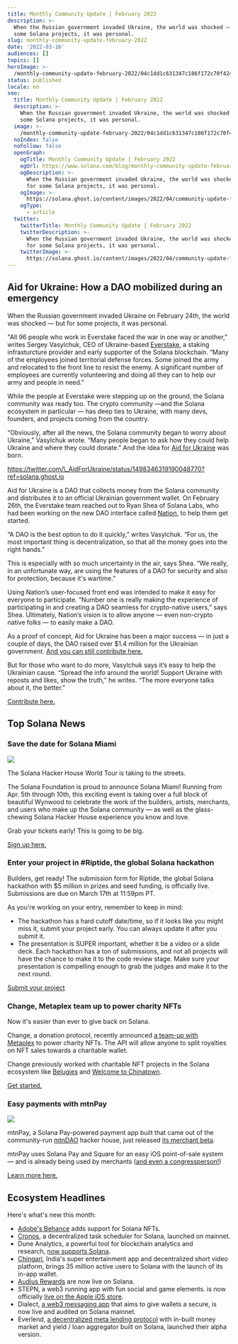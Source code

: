 ```yaml
---
title: Monthly Community Update | February 2022
description: >-
  When the Russian government invaded Ukraine, the world was shocked — but for
  some Solana projects, it was personal.
slug: monthly-community-update-february-2022
date: '2022-03-16'
audiences: []
topics: []
heroImage: >-
  /monthly-community-update-february-2022/04c1dd1c631347c186f172c70f424377.png
status: published
locale: en
seo:
  title: Monthly Community Update | February 2022
  description: >-
    When the Russian government invaded Ukraine, the world was shocked — but for
    some Solana projects, it was personal.
  image: >-
    /monthly-community-update-february-2022/04c1dd1c631347c186f172c70f424377.png
  noIndex: false
  noFollow: false
  openGraph:
    ogTitle: Monthly Community Update | February 2022
    ogUrl: https://www.solana.com/blog/monthly-community-update-february-2022
    ogDescription: >-
      When the Russian government invaded Ukraine, the world was shocked — but
      for some Solana projects, it was personal.
    ogImage: >-
      https://solana.ghost.io/content/images/2022/04/community-update-february-22.png
    ogType:
      - article
  twitter:
    twitterTitle: Monthly Community Update | February 2022
    twitterDescription: >-
      When the Russian government invaded Ukraine, the world was shocked — but
      for some Solana projects, it was personal.
    twitterImage: >-
      https://solana.ghost.io/content/images/2022/04/community-update-february-22.png
---
```


## **Aid for Ukraine: How a DAO mobilized during an emergency**

When the Russian government invaded Ukraine on February 24th, the world was shocked — but for some projects, it was personal.

"All 96 people who work in Everstake faced the war in one way or another,” writes Sergey Vasylchuk, CEO of Ukraine-based [Everstake](https://everstake.one/?ref=solana.ghost.io), a staking infrasturcture provider and early supporter of the Solana blockchain. “Many of the employees joined territorial defense forces. Some joined the army and relocated to the front line to resist the enemy. A significant number of employees are currently volunteering and doing all they can to help our army and people in need.”

While the people at Everstake were stepping up on the ground, the Solana community was ready too. The crypto community —and the Solana ecosystem in particular — has deep ties to Ukraine, with many devs, founders, and projects coming from the country.

“Obviously, after all the news, the Solana community began to worry about Ukraine,” Vasylchuk wrote. “Many people began to ask how they could help Ukraine and where they could donate.” And the idea for [Aid for Ukraine](https://nation.io/dao/ukraine?ref=solana.ghost.io) was born.

https://twitter.com/\_AidForUkraine/status/1498346319190048770?ref=solana.ghost.io

Aid for Ukraine is a DAO that collects money from the Solana community and distributes it to an official Ukrainian government wallet. On February 26th, the Everstake team reached out to Ryan Shea of Solana Labs, who had been working on the new DAO interface called [Nation](https://nation.io/?ref=solana.ghost.io), to help them get started.

“A DAO is the best option to do it quickly,” writes Vasylchuk. “For us, the most important thing is decentralization, so that all the money goes into the right hands.”

This is especially with so much uncertainty in the air, says Shea. “We really, in an unfortunate way, are using the features of a DAO for security and also for protection, because it's wartime.”

Using Nation’s user-focused front end was intended to make it easy for everyone to participate. “Number one is really making the experience of participating in and creating a DAO seamless for crypto-native users,” says Shea. Ultimately, Nation’s vision is to allow anyone — even non-crypto native folks — to easily make a DAO.

As a proof of concept, Aid for Ukraine has been a major success — in just a couple of days, the DAO raised over $1.4 million for the Ukrainian government. [And you can still contribute here.](https://nation.io/dao/ukraine?ref=solana.ghost.io)

But for those who want to do more, Vasylchuk says it’s easy to help the Ukrainian cause. “Spread the info around the world! Support Ukraine with reposts and likes, show the truth,” he writes. “The more everyone talks about it, the better.”

[Contribute here.](https://nation.io/dao/ukraine?ref=solana.ghost.io)

## **Top Solana News**

### **Save the date for Solana Miami**

![](/monthly-community-update-february-2022/image-1.jpg)

The Solana Hacker House World Tour is taking to the streets.

The Solana Foundation is proud to announce Solana Miami! Running from Apr. 5th through 10th, this exciting event is taking over a full block of beautiful Wynwood to celebrate the work of the builders, artists, merchants, and users who make up the Solana community — as well as the glass-chewing Solana Hacker House experience you know and love.

Grab your tickets early! This is going to be big.

[Sign up here.](https://solana.com/events/solana-miami?ref=solana.ghost.io)

### **Enter your project in #Riptide, the global Solana hackathon**

Builders, get ready! The submission form for Riptide, the global Solana hackathon with $5 million in prizes and seed funding, is officially live. Submissions are due on March 17th at 11:59pm PT.

As you're working on your entry, remember to keep in mind:

-   The hackathon has a hard cutoff date/time, so if it looks like you might miss it, submit your project early. You can always update it after you submit it.
-   The presentation is SUPER important, whether it be a video or a slide deck. Each hackathon has a ton of submissions, and not all projects will have the chance to make it to the code review stage. Make sure your presentation is compelling enough to grab the judges and make it to the next round.

[Submit your project](https://solana.com/riptide?ref=solana.ghost.io)

### **Change, Metaplex team up to power charity NFTs**

Now it's easier than ever to give back on Solana.

Change, a donation protocol, recently announced [a team-up with Metaplex](https://www.metaplex.com/posts/metaplex-x-change-making-charity-nfts-easy?ref=solana.ghost.io) to power charity NFTs. The API will allow anyone to split royalties on NFT sales towards a charitable wallet.

Change previously worked with charitable NFT projects in the Solana ecosystem like [Belugies](https://belugies.com/?ref=solana.ghost.io) and [Welcome to Chinatown](https://getchange.io/solana/cause/4mdH8GhdWgqDQ4Q1BYTxr87CojhycfngYHXAnXE2cMKL?ref=solana.ghost.io).

[Get started.](https://getchange.io/metaplex/?ref=solana.ghost.io)

### **Easy payments with mtnPay**

![](/monthly-community-update-february-2022/image-2.jpg)

mtnPay, a Solana Pay-powered payment app built that came out of the community-run [mtnDAO](https://mtndao.io/?ref=solana.ghost.io) hacker house, just released [its merchant beta](https://twitter.com/mtnPay/status/1500906560905695242?ref=solana.ghost.io).

mtnPay uses Solana Pay and Square for an easy iOS point-of-sale system — and is already being used by merchants ([and even a congressperson!](https://twitter.com/RepJohnCurtis/status/1494705551699292161?ref=solana.ghost.io))

[Learn more here.](https://mtnpay.notion.site/mtnPay-The-iOS-Point-of-Sale-App-for-Solana-Pay-2f9faf1139964d1f95545b43829b3abf?ref=solana.ghost.io)

## **Ecosystem Headlines**

Here's what's new this month:

-   [Adobe's Behance](https://twitter.com/williamallen/status/1500858324819976195?ref=solana.ghost.io) adds support for Solana NFTs.
-   [Cronos](https://twitter.com/3onetree/status/1495799291671191561?ref=solana.ghost.io), a decentralized task scheduler for Solana, launched on mainnet.
-   Dune Analytics, a powerful tool for blockchain analytics and research, [now supports Solana](https://twitter.com/DuneAnalytics/status/1493973278867734536?ref=solana.ghost.io).
-   [Chingari](https://www.coinspeaker.com/chingari-gari-crypto-wallet-launch/?ref=solana.ghost.io), India's super entertainment app and decentralized short video platform, brings 35 million active users to Solana with the launch of its in-app wallet.
-   [Audius Rewards](https://twitter.com/AudiusProject/status/1493967561784008714?ref=solana.ghost.io) are now live on Solana.
-   STEPN, a web3 running app with fun social and game elements. is now officially [live on the Apple iOS store](https://twitter.com/Stepnofficial/status/1489819012317937664?ref=solana.ghost.io).
-   Dialect, [a web3 messaging app](https://twitter.com/saydialect/status/1499024079319453700?ref=solana.ghost.io) that aims to give wallets a secure, is now live and audited on Solana mainnet.
-   Everlend, [a decentralized meta lending protocol](https://twitter.com/EverlendFinance/status/1501605679064395780?ref=solana.ghost.io) with in-built money market and yield / loan aggregator built on Solana, launched their alpha version.
